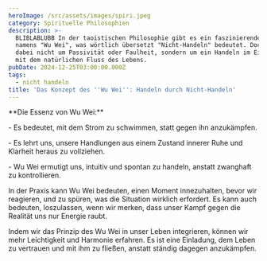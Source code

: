 ```yaml
---
heroImage: /src/assets/images/spiri.jpeg
category: Spirituelle Philosophien
description: >-
  BLIBLABLUBB In der taoistischen Philosophie gibt es ein faszinierendes Konzept
  namens "Wu Wei", was wörtlich übersetzt "Nicht-Handeln" bedeutet. Doch es geht
  dabei nicht um Passivität oder Faulheit, sondern um ein Handeln im Einklang
  mit dem natürlichen Fluss des Lebens.
pubDate: 2024-12-25T03:00:00.000Z
tags:
  - nicht handeln
title: 'Das Konzept des ''Wu Wei'': Handeln durch Nicht-Handeln'
---
```


\*\*Die Essenz von Wu Wei:\*\*

\- Es bedeutet, mit dem Strom zu schwimmen, statt gegen ihn anzukämpfen.

\- Es lehrt uns, unsere Handlungen aus einem Zustand innerer Ruhe und Klarheit heraus zu vollziehen.

\- Wu Wei ermutigt uns, intuitiv und spontan zu handeln, anstatt zwanghaft zu kontrollieren.

In der Praxis kann Wu Wei bedeuten, einen Moment innezuhalten, bevor wir reagieren, und zu spüren, was die Situation wirklich erfordert. Es kann auch bedeuten, loszulassen, wenn wir merken, dass unser Kampf gegen die Realität uns nur Energie raubt.

Indem wir das Prinzip des Wu Wei in unser Leben integrieren, können wir mehr Leichtigkeit und Harmonie erfahren. Es ist eine Einladung, dem Leben zu vertrauen und mit ihm zu fließen, anstatt ständig dagegen anzukämpfen.
